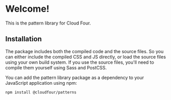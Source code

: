 
<Meta title="Getting Started" />

# Welcome!

This is the pattern library for Cloud Four.

## Installation

The package includes both the compiled code and the source files. So you can either include the compiled CSS and JS directly, or load the source files using your own build system. If you use the source files, you'll need to compile them yourself using Sass and PostCSS.

You can add the pattern library package as a dependency to your JavaScript application using npm:

```
npm install @cloudfour/patterns
```
